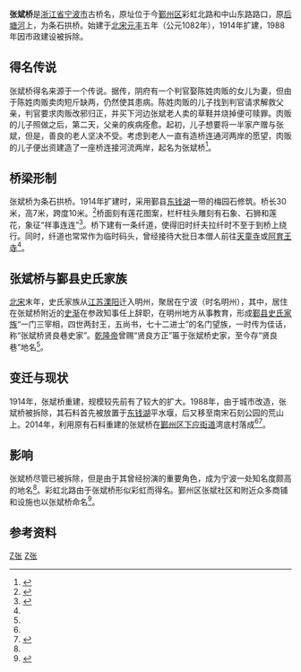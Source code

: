 {{Infobox_Bridge
|bridge_name= 张斌桥
|image=
|caption= 
|official_name= 
|also_known_as= 
|carries= 
|crosses= [[后塘河_(鄞东南)|后塘河]]
|locale= [[宁波市|宁波市]][[鄞州区|鄞州区]]
|mainspan= 
|maint= 
|id= 
|design= 条石拱桥
|length= 
|width= 
|clearance= 
|below= 
|traffic= 
|open= 1082年
|destruction= 1988年
|toll= 
|map_cue= 
|map_image= 
|map_text= 
|map_width= 
|coordinates= 
|lat= 
|long= 
}}
'''张斌桥'''是[[浙江省|浙江省]][[宁波市|宁波市]]古桥名，原址位于今[[鄞州区|鄞州区]]彩虹北路和中山东路路口，原[[后塘河_(鄞东南)|后塘河]]上，为条石拱桥。始建于[[北宋|北宋]][[元丰_(宋神宗)|元丰]]五年（公元1082年），1914年扩建，1988年因市政建设被拆除。

== 得名传说 ==
张斌桥得名来源于一个传说。据传，阴府有一个判官娶陈姓肉贩的女儿为妻，但由于陈姓肉贩卖肉短斤缺两，仍然使其患病。陈姓肉贩的儿子找到判官请求解救父亲，判官要求肉贩改邪归正，并买下河边张斌老人卖的草鞋并烧掉便可赎罪。肉贩的儿子照做之后，第二天，父亲的疾病痊愈。起初，儿子想要将一半家产赠与张斌，但是，善良的老人坚决不受。考虑到老人一直有造桥连通河两岸的愿望，肉贩的儿子便出资建造了一座桥连接河流两岸，起名为张斌桥<ref>{{cite web|url=http://www.nbdm.gov.cn/html/dimingshengjing/qiao/2016/0324/1350.html|title=张斌桥|publisher=宁波市地名委员会|date=2016-03-24|accessdate=2018-02-27|archive-url=https://web.archive.org/web/20180227001134/http://www.nbdm.gov.cn/html/dimingshengjing/qiao/2016/0324/1350.html|archive-date=2018-02-27|dead-url=yes}}</ref>。

== 桥梁形制 ==
张斌桥为条石拱桥。1914年扩建时，采用鄞县[[东钱湖|东钱湖]]一带的梅园石修筑。桥长30米，高7米，跨度10米。<ref name="ref2">{{cite web|url=http://news.cnnb.com.cn/system/2014/03/09/008006267.shtml|title=回忆老宁波时期的状元房、张斌桥与彩虹坊|publisher=宁波晚报|date=2014-03-09|accessdate=2014-03-30|archive-date=2014-03-16|archive-url=https://web.archive.org/web/20140316165623/http://news.cnnb.com.cn/system/2014/03/09/008006267.shtml}}</ref>桥面刻有莲花图案，栏杆柱头雕刻有石象、石狮和莲花，象征“祥事连连”<ref name="ref1">{{cite web|url=http://www.nbdm.gov.cn/homepage/view.aspx?id=1449&catid=155&cat_parent=124|title=从江东看宁波的知名桥梁|publisher=四明周刊|date=2008-07-08|accessdate=2014-03-30|deadurl=yes|archiveurl=https://web.archive.org/web/20160304105740/http://www.nbdm.gov.cn/homepage/view.aspx?id=1449&catid=155&cat_parent=124|archivedate=2016-03-04}}</ref>。桥下建有一条纤道，使得旧时纤夫拉纤时不至于到桥上绕行。同时，纤道也常常作为临时码头，曾经接待大批日本僧人前往[[天童寺|天童寺]]或[[阿育王寺|阿育王寺]]<ref name="ref2" />。

== 张斌桥与鄞县史氏家族 ==
[[北宋|北宋]]末年，史氏家族从[[江苏|江苏]][[溧阳|溧阳]]迁入明州，聚居在宁波（时名明州），其中，居住在张斌桥附近的[[史渐|史渐]]在参政知事任上辞职，在明州地方从事教育，形成[[鄞县史氏家族|鄞县史氏家族]]“一门三宰相，四世两封王，五尚书，七十二进士”的名门望族，一时传为佳话，称“张斌桥贤良巷史家”。[[乾隆帝|乾隆帝]]曾赐“贤良方正”匾于张斌桥史家，至今存“贤良巷”地名<ref name="ref2" />。

== 变迁与现状 ==
1914年，张斌桥重建，规模较先前有了较大的扩大。1988年，由于城市改造，张斌桥被拆除，其石料首先被放置于[[东钱湖|东钱湖]]平水堰，后又移至南宋石刻公园的荒山上。2014年，利用原有石料重建的张斌桥在[[鄞州区|鄞州区]][[下应街道|下应街道]]湾底村落成<ref name="ref2" /><ref>{{cite web|url=http://news.cnnb.com.cn/system/2014/03/30/008024160.shtml|title=东边张斌桥 西边鄞江廊桥 宁波两座千年古桥昨重现|publisher=东南商报|date=2014-03-30|accessdate=2014-03-30|archive-date=2015-05-24|archive-url=https://web.archive.org/web/20150524224034/http://news.cnnb.com.cn/system/2014/03/30/008024160.shtml}}</ref>。

== 影响 ==
张斌桥尽管已被拆除，但是由于其曾经扮演的重要角色，成为宁波一处知名度颇高的地名<ref name="ref1" />。彩虹北路由于张斌桥形似彩虹而得名。鄞州区张斌社区和附近众多商铺和设施也以张斌桥命名<ref>{{cite web|url=http://www.dsjd.gov.cn/list_article.jsp?cid=002001|title=东胜概况|publisher=宁波市江东东胜街道办事处|date=2012-05-23|accessdate=2014-03-30|archiveurl=https://archive.today/20140330020300/http://www.dsjd.gov.cn/list_article.jsp?cid=002001|archivedate=2014年3月30日|deadurl=yes|df=}}</ref>。

== 参考资料 ==
{{reflist|2}}

[[Category:宁波桥梁|Z张]]
[[Category:宁波文化|Z张]]